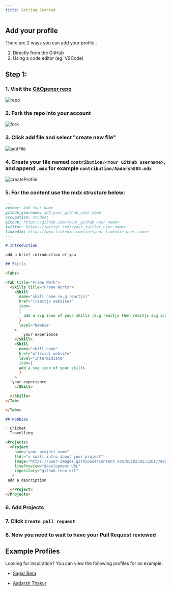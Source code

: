 ```yaml
---
title: Getting Started
---
```


## Add your profile

There are 2 ways you can add your profile :

1. Directly from the GitHub
2. Using a code editor (eg. VSCode)

## Step 1:

### 1. Visit the [GitOpener repo](https://github.com/pbclife/gitopener.vercel.app)

![repo](https://user-images.githubusercontent.com/95094057/218765545-f6586a18-c194-42d5-a5aa-45cf42e5b5ee.png)

### 2. Fork the repo into your account

![fork](https://user-images.githubusercontent.com/95094057/218765603-c65a2a08-b234-4c5f-871f-c6e8a73fe299.png)

### 3. Click add file and select "create new file"

![addFile](https://user-images.githubusercontent.com/95094057/218765622-86d41908-343d-403f-891e-4a8e0b035ce3.png)

### 4. Create your file named `contribution/<Your GitHub username>`, and append `.mdx` for example `contribution/Aadarsh805.mdx`

![createProfile](https://user-images.githubusercontent.com/95094057/218765648-f408a8f0-efa3-4c81-97c9-810db37f7235.png)

### 5. For the content use the mdx structure below:

```markdown github_username.mdx
---
author: Add Your Name
github_username: add_your_github_user_name
occupation: Student
github: https://github.com/<your_github_user_name>
twitter: https://twitter.com/<your_twitter_user_name>
linkedin: https://www.linkedin.com/in/<your_linkedin_user_name>
---

# Introduction

add a brief introduction of you

## Skills

<Tabs>

<Tab title="Frame Work">
  <Skills title="Frame Works">
    <Skill
      name="skill name (e.g reactjs)"
      href="(reactjs website)"
      icon=
      {
        add a svg icon of your skills (e.g reactjs then reactjs svg icon code)
      }
      level="Newbie" 
    >
        your experience
    </Skill>
    <Skill
      name="skill name"
      href="official website"
      level="Intermidiate"
      icon={
      add a svg icon of your skills
      }
    >
   your experience
    </Skill>

  </Skills>
</Tab>

</Tabs>

## Hobbies

- Cricket
- Travelling

<Projects>
  <Project
    name="your project name"
    tldr="a small intro about your project"
    image="https://user-images.githubusercontent.com/88102392/226177485-bc8d9521-099f-415f-b3bb-ba88ef4475aa.png"
    livePreview="development URL"
    repository="github repo url"
   >
 add a description

  </Project>
</Projects>
```

### 6. Add Projects

### 7. Click `Create pull request`

### 8. Now you need to wait to have your Pull Request reviewed

## Example Profiles

Looking for inspiration? You can view the following profiles for an example:

- [Sagar Bera](https://gitopener.vercel.app/contributors/sboy99)

- [Aadarsh Thakur](https://gitopener.vercel.app/contributors/Aadarsh805)
